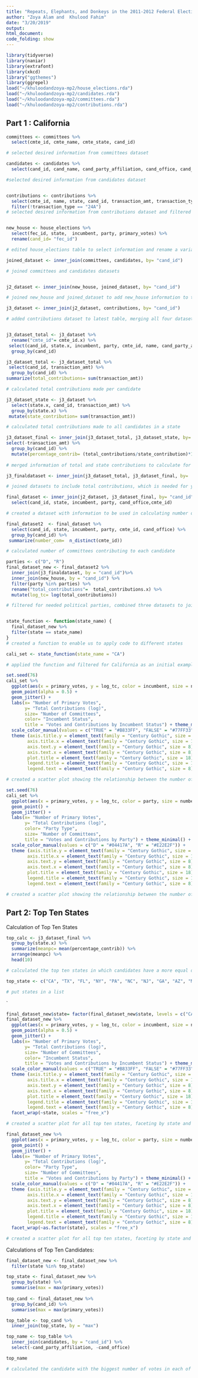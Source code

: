 ```yaml
---
title: "Repeats, Elephants, and Donkeys in the 2011-2012 Federal Election Cycle"
author: "Zoya Alam and  Khulood Fahim"
date: "3/20/2019"
output: 
html_document:
code_folding: show
---
```


```r
library(tidyverse)
library(naniar)
library(extrafont)
library(xkcd)
library("ggthemes")
library(ggrepel)
load("~/khuloodandzoya-mp2/house_elections.rda")
load("~/khuloodandzoya-mp2/candidates.rda")
load("~/khuloodandzoya-mp2/committees.rda")
load("~/khuloodandzoya-mp2/contributions.rda")
```

## Part 1 : California 
```r
committees <- committees %>%
  select(cmte_id, cmte_name, cmte_state, cand_id) 

# selected desired information from committees dataset

candidates <- candidates %>%
  select(cand_id, cand_name, cand_party_affiliation, cand_office, cand_state)

#selected desired information from candidates dataset


contributions <- contributions %>%
  select(cmte_id, name, state, cand_id, transaction_amt, transaction_type) %>%
  filter(!transaction_type == "24A")
# selected desired information from contributions dataset and filtered out contributions made against candidates


new_house <- house_elections %>%
  select(fec_id, state,  incumbent, party, primary_votes) %>%
  rename(cand_id= "fec_id")

# edited house_elections table to select information and rename a variable to make joining possible 

joined_dataset <- inner_join(committees, candidates, by= "cand_id")

# joined committees and candidates datasets


j2_dataset <- inner_join(new_house, joined_dataset, by= "cand_id")

# joined new_house and joined_dataset to add new_house information to the merged candidates and committees dataset

j3_dataset <- inner_join(j2_dataset, contributions, by= "cand_id") 

# added contributions dataset to latest table, merging all four datasets together 


j3_dataset_total <- j3_dataset %>%
  rename("cmte_id"= cmte_id.x) %>%
 select(cand_id, state.x, incumbent, party, cmte_id, name, cand_party_affiliation, cand_office, state.y, transaction_amt) %>%
  group_by(cand_id)

j3_dataset_total <- j3_dataset_total %>% 
 select(cand_id, transaction_amt) %>%
  group_by(cand_id) %>% 
summarize(total_contributions= sum(transaction_amt))

# calculated total contributions made per candidate 

j3_dataset_state <- j3_dataset %>%
  select(state.x, cand_id, transaction_amt) %>%
  group_by(state.x) %>%
 mutate(state_contribution= sum(transaction_amt)) 

# calculated total contributions made to all candidates in a state

j3_dataset_final <- inner_join(j3_dataset_total, j3_dataset_state, by= "cand_id") %>%
select(-transaction_amt) %>%
  group_by(cand_id) %>%
  mutate(percentage_contrib= (total_contributions/state_contribution)*100) 
 
# merged information of total and state contributions to calculate for average percentage of contributions recieved by each candidate in a state (mean(total_contributions/state.contribution)*100))

j3_finaldataset <- inner_join(j3_dataset_total, j3_dataset_final, by=  "cand_id")

# joined datasets to include total contributions, which is needed for y-axis of plot 

final_dataset <- inner_join(j2_dataset, j3_dataset_final, by= "cand_id") %>%
  select(cand_id, state, incumbent, party, cand_office,cmte_id) 

# created a dataset with information to be used in calculating number of committees contributing to each candidate 

final_dataset2  <- final_dataset %>%
  select(cand_id, state, incumbent, party, cmte_id, cand_office) %>%
  group_by(cand_id) %>%
 summarize(number_com=  n_distinct(cmte_id))

# calculated number of committees contributing to each candidate 

parties <- c("D", "R")
final_dataset_new <- final_dataset2 %>%
  inner_join(j3_finaldataset, by = "cand_id")%>%
  inner_join(new_house, by = "cand_id") %>%
  filter(party %in% parties) %>%
  rename("total_contributions"=  total_contributions.x) %>%
  mutate(log_tc= log(total_contributions))

# filtered for needed political parties, combined three datasets to join all information needed for visualization. Also created a log of total contributions to spread out y-axis in visualization. 


state_function <- function(state_name) {
  final_dataset_new %>% 
  filter(state == state_name)
}
# created a function to enable us to apply code to different states

cali_set <- state_function(state_name = "CA")

# applied the function and filtered for California as an initial example
```

```r
set.seed(76)
cali_set %>%
  ggplot(aes(x = primary_votes, y = log_tc, color = incumbent, size = number_com)) +
  geom_point(alpha = 0.5) +
  geom_jitter() +
  labs(x= "Number of Primary Votes", 
       y= "Total Contributions (log)", 
       size= "Number of Committees", 
       color= "Incumbent Status", 
       title = "Votes and Contributions by Incumbent Status") + theme_minimal()+
  scale_color_manual(values = c("TRUE" = "#B833FF", "FALSE" = "#77FF33")) +
  theme (axis.title.y = element_text(family = "Century Gothic", size = 15), 
        axis.title.x = element_text(family = "Century Gothic", size = 15),
        axis.text.y = element_text(family = "Century Gothic", size = 8), 
        axis.text.x = element_text(family = "Century Gothic", size = 8),
        plot.title = element_text(family = "Century Gothic", size = 18),
        legend.title = element_text(family = "Century Gothic", size = 15),
        legend.text = element_text(family = "Century Gothic", size = 8))

# created a scatter plot showing the relationship between the number of primary votes and total contributions for each candidate, in addition to factoring in number of committees contributing to each candidate (mapped to size) and whether or not candidate was an incumbent (mapped to color)

set.seed(76)
cali_set %>%
  ggplot(aes(x = primary_votes, y = log_tc, color = party, size = number_com)) +
  geom_point() +
  geom_jitter() +
  labs(x= "Number of Primary Votes", 
       y= "Total Contributions (log)", 
       color= "Party Type", 
       size= "Number of Committees", 
       title = "Votes and Contributions by Party") + theme_minimal() +
  scale_color_manual(values = c("D" = "#04417A", "R" = "#E22E2F")) +
  theme (axis.title.y = element_text(family = "Century Gothic", size = 15), 
        axis.title.x = element_text(family = "Century Gothic", size = 15),
        axis.text.y = element_text(family = "Century Gothic", size = 8), 
        axis.text.x = element_text(family = "Century Gothic", size = 8),
        plot.title = element_text(family = "Century Gothic", size = 18),
        legend.title = element_text(family = "Century Gothic", size = 15),
        legend.text = element_text(family = "Century Gothic", size = 8))

# created a scatter plot showing the relationship between the number of primary votes and total contributions for each candidate, in addition to factoring in number of committees contributing to each candidate (mapped to size) and the part affiliation of each candidate (mapped to color)
```

## Part 2: Top Ten States

Calculation of Top Ten States
```r
top_calc <- j3_dataset_final %>%
  group_by(state.x) %>%
  summarize(meanpc= mean(percentage_contrib)) %>%
  arrange(meanpc) %>%
  head(10)

# calculated the top ten states in which candidates have a more equal distribution of contributions per candidate

top_state <- c("CA", "TX", "FL", "NY", "PA", "NC", "NJ", "GA", "AZ", "MA")

# put states in a list 
```

`

```r
final_dataset_new$state= factor(final_dataset_new$state, levels = c("CA", "TX", "FL", "NY", "PA", "NC", "NJ", "GA", "AZ", "MA"))
final_dataset_new %>%
  ggplot(aes(x = primary_votes, y = log_tc, color = incumbent, size = number_com)) +
  geom_point(alpha = 0.5) +
  geom_jitter() +
  labs(x= "Number of Primary Votes", 
       y= "Total Contributions (log)", 
       size= "Number of Committees", 
       color= "Incumbent Status", 
       title = "Votes and Contributions by Incumbent Status") + theme_minimal()+
  scale_color_manual(values = c("TRUE" = "#B833FF", "FALSE" = "#77FF33")) +
  theme (axis.title.y = element_text(family = "Century Gothic", size = 15), 
        axis.title.x = element_text(family = "Century Gothic", size = 15),
        axis.text.y = element_text(family = "Century Gothic", size = 8), 
        axis.text.x = element_text(family = "Century Gothic", size = 8),
        plot.title = element_text(family = "Century Gothic", size = 18),
        legend.title = element_text(family = "Century Gothic", size = 15),
        legend.text = element_text(family = "Century Gothic", size = 8)) +
  facet_wrap(~state, scales = "free_x")

# created a scatter plot for all top ten states, faceting by state and mapping color to incumbent status

final_dataset_new %>%
  ggplot(aes(x = primary_votes, y = log_tc, color = party, size = number_com)) +
  geom_point() +
  geom_jitter() +
  labs(x= "Number of Primary Votes", 
       y= "Total Contributions (log)", 
       color= "Party Type", 
       size= "Number of Committees", 
       title = "Votes and Contributions by Party") + theme_minimal() +
  scale_color_manual(values = c("D" = "#04417A", "R" = "#E22E2F")) +
  theme (axis.title.y = element_text(family = "Century Gothic", size = 15), 
        axis.title.x = element_text(family = "Century Gothic", size = 15),
        axis.text.y = element_text(family = "Century Gothic", size = 8), 
        axis.text.x = element_text(family = "Century Gothic", size = 8),
        plot.title = element_text(family = "Century Gothic", size = 18),
        legend.title = element_text(family = "Century Gothic", size = 15),
        legend.text = element_text(family = "Century Gothic", size = 8)) +
  facet_wrap(~as.factor(state), scales = "free_x")

# created a scatter plot for all top ten states, faceting by state and mapping color to party affiliation
```


Calculations of Top Ten Candidates:

```r
final_dataset_new <- final_dataset_new %>%
  filter(state %in% top_state) 

top_state <- final_dataset_new %>%
  group_by(state) %>%
  summarise(max = max(primary_votes))
  
top_cand <- final_dataset_new %>%
  group_by(cand_id) %>%
  summarise(max = max(primary_votes))

top_table <- top_cand %>%
  inner_join(top_state, by = "max") 
```

```r
top_name <- top_table %>%
  inner_join(candidates, by = "cand_id") %>%
  select(-cand_party_affiliation, -cand_office)

top_name

# calculated the candidate with the biggest number of votes in each of the top ten states
```





